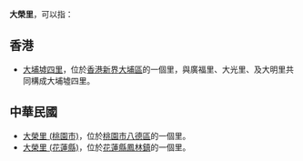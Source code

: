 '''大榮里'''，可以指：

==香港==
* [[大埔墟四里|大埔墟四里]]，位於[[香港|香港]][[新界|新界]][[大埔區|大埔區]]的一個里，與廣福里、大光里、及大明里共同構成大埔墟四里。

==中華民國==
* [[大榮里_(桃園市)|大榮里 (桃園市)]]，位於[[桃園市|桃園市]][[八德區|八德區]]的一個里。
* [[大榮里_(花蓮縣)|大榮里 (花蓮縣)]]，位於[[花蓮縣|花蓮縣]][[鳳林鎮_(臺灣)|鳳林鎮]]的一個里。

{{消歧義|cat=三字地名消歧義}}